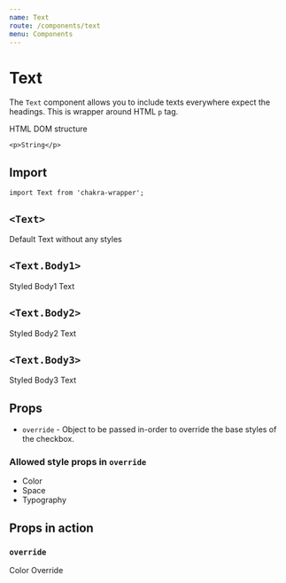 ```yaml
---
name: Text
route: /components/text
menu: Components
---
```



# Text

The `Text` component allows you to include texts everywhere expect the headings. This is wrapper around HTML `p` tag.

HTML DOM structure

```
<p>String</p>
```

## Import

```
import Text from 'chakra-wrapper';
```

## `<Text>`

<Playground>
  <Text>Default Text without any styles</Text>
</Playground>

## `<Text.Body1>`

<Playground>
  <Text.Body1>Styled Body1 Text</Text.Body1>
</Playground>

## `<Text.Body2>`

<Playground>
  <Text.Body2>Styled Body2 Text</Text.Body2>
</Playground>

## `<Text.Body3>`

<Playground>
  <Text.Body3>Styled Body3 Text</Text.Body3>
</Playground>

## Props

- `override` - Object to be passed in-order to override the base styles of the checkbox.

### Allowed style props in `override`

- Color
- Space
- Typography

## Props in action

### `override`

<Playground>
  <Text override={{ color: 'whatsapp.500' }}>Color Override</Text>
</Playground>
